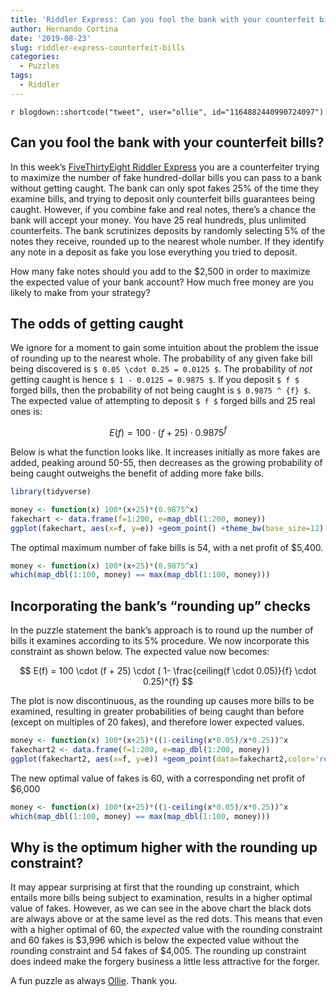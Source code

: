```yaml
---
title: 'Riddler Express: Can you fool the bank with your counterfeit bills?'
author: Hernando Cortina
date: '2019-08-23'
slug: riddler-express-counterfeit-bills
categories:
  - Puzzles
tags:
  - Riddler
---
```


`r blogdown::shortcode("tweet", user="ollie", id="1164882440990724097")`



## Can you fool the bank with your counterfeit bills?

In this week's [FiveThirtyEight Riddler Express](https://fivethirtyeight.com/features/can-you-fool-the-bank-with-your-counterfeit-bills/) you are a counterfeiter trying to maximize the number of fake hundred-dollar bills you can pass to a bank without getting caught.  The bank can only spot fakes 25% of the time they examine bills, and trying to deposit only counterfeit bills guarantees being caught. However, if you combine fake and real notes, there’s a chance the bank will accept your money. You have 25 real hundreds, plus unlimited counterfeits. The bank scrutinizes deposits by randomly selecting 5% of the notes they receive, rounded up to the nearest whole number. If they identify any note in a deposit as fake you lose everything you tried to deposit.

How many fake notes should you add to the $2,500 in order to maximize the expected value of your bank account? How much free money are you likely to make from your strategy?  
  
  
## The odds of getting caught
We ignore for a moment to gain some intuition about the problem the issue of rounding up to the nearest whole. The probability of any given fake bill being discovered is `$ 0.05 \cdot 0.25 = 0.0125 $`. The probability of *not* getting caught is hence `$ 1 - 0.0125 = 0.9875 $`. If you deposit `$ f $` forged bills, then the probability of not being caught is `$ 0.9875 ^ {f} $`. The expected value of attempting to deposit `$ f $` forged bills and 25 real ones is:

  $$ E(f) = 100 \cdot (f + 25) \cdot 0.9875^{f} $$

Below is what the function looks like. It increases initially as more fakes are added, peaking around 50-55, then decreases as the growing probability of being caught outweighs the benefit of adding more fake bills.

```r
library(tidyverse)

money <- function(x) 100*(x+25)*(0.9875^x)
fakechart <- data.frame(f=1:200, e=map_dbl(1:200, money))
ggplot(fakechart, aes(x=f, y=e)) +geom_point() +theme_bw(base_size=12) +labs(title='Riddler Express: Expected value of deposit', subtitle='Ignores rounding up', x='Number of fake bills', y='Expected value in dollars', caption='By: @cortinah, 8/25/19')
```

The optimal maximum number of fake bills is 54, with a net profit of $5,400.

```r
money <- function(x) 100*(x+25)*(0.9875^x)
which(map_dbl(1:100, money) == max(map_dbl(1:100, money)))
```

## Incorporating the bank's "rounding up" checks

In the puzzle statement the bank's approach is to round up the number of bills it examines according to its 5% procedure. We now incorporate this constraint as shown below. The expected value now becomes:

$$ E(f) = 100 \cdot (f + 25) \cdot ( 1- \frac{ceiling(f \cdot 0.05)}{f} \cdot 0.25)^{f} $$

The plot is now discontinuous, as the rounding up causes more bills to be examined, resulting in greater probabilities of being caught than before (except on multiples of 20 fakes), and therefore lower expected values.

```r
money <- function(x) 100*(x+25)*((1-ceiling(x*0.05)/x*0.25))^x
fakechart2 <- data.frame(f=1:200, e=map_dbl(1:200, money))
ggplot(fakechart2, aes(x=f, y=e)) +geom_point(data=fakechart2,color='red') +theme_bw(base_size=12) +labs(title='Riddler Express: Expected value of deposit', subtitle='Rounding up values in red, unrounded in black', x='Number of fake bills', y='Expected value in dollars', caption='By: @cortinah, 8/25/19') +geom_point(data=fakechart, size=0.5)
```

The new optimal value of fakes is 60, with a corresponding net profit of $6,000

```r
money <- function(x) 100*(x+25)*((1-ceiling(x*0.05)/x*0.25))^x
which(map_dbl(1:100, money) == max(map_dbl(1:100, money)))
```


## Why is the optimum higher with the rounding up constraint?

It may appear surprising at first that the rounding up constraint, which entails more bills being subject to examination, results in a higher optimal value of fakes.  However, as we can see in the above chart the black dots are always above or at the same level as the red dots. This means that even with a higher optimal of 60, the *expected* value with the rounding constraint and 60 fakes is \$3,996 which is below the expected value without the rounding constraint and 54 fakes of \$4,005. The rounding up constraint does indeed make the forgery business a little less attractive for the forger.

A fun puzzle as always [Ollie](https://twitter.com/ollie). Thank you.


